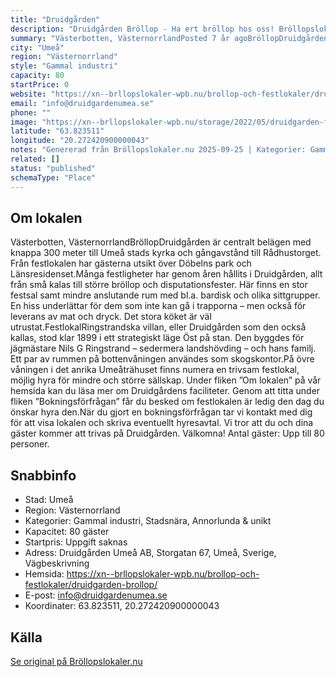 ```yaml
---
title: "Druidgården"
description: "Druidgården Bröllop - Ha ert bröllop hos oss! Bröllopslokal Umeå. Skicka gärna en förfrågan så hjälper vi Er!"
summary: "Västerbotten, VästernorrlandPosted 7 år agoBröllopDruidgården är centralt belägen med knappa 300 meter till Umeå stads kyrka och gångavstånd till Rådhustorget. Från festlokalen har gästerna utsikt…"
city: "Umeå"
region: "Västernorrland"
style: "Gammal industri"
capacity: 80
startPrice: 0
website: "https://xn--brllopslokaler-wpb.nu/brollop-och-festlokaler/druidgarden-brollop/"
email: "info@druidgardenumea.se"
phone: ""
image: "https://xn--brllopslokaler-wpb.nu/storage/2022/05/druidgarden-festlokal.webp"
latitude: "63.823511"
longitude: "20.272420900000043"
notes: "Genererad från Bröllopslokaler.nu 2025-09-25 | Kategorier: Gammal industri, Stadsnära, Annorlunda & unikt"
related: []
status: "published"
schemaType: "Place"
---
```


## Om lokalen

Västerbotten, VästernorrlandBröllopDruidgården är centralt belägen med knappa 300 meter till Umeå stads kyrka och gångavstånd till Rådhustorget. Från festlokalen har gästerna utsikt över Döbelns park och Länsresidenset.Många festligheter har genom åren hållits i Druidgården, allt från små kalas till större bröllop och disputationsfester. Här finns en stor festsal samt mindre anslutande rum med bl.a. bardisk och olika sittgrupper. En hiss underlättar för dem som inte kan gå i trapporna – men också för leverans av mat och dryck. Det stora köket är väl utrustat.FestlokalRingstrandska villan, eller Druidgården som den också kallas, stod klar 1899 i ett strategiskt läge Öst på stan. Den byggdes för jägmästare Nils G Ringstrand – sedermera landshövding – och hans familj. Ett par av rummen på bottenvåningen användes som skogskontor.På övre våningen i det anrika Umeåträhuset finns numera en trivsam festlokal, möjlig hyra för mindre och större sällskap. Under fliken ”Om lokalen” på vår hemsida kan du läsa mer om Druidgårdens faciliteter. Genom att titta under fliken ”Bokningsförfrågan” får du besked om festlokalen är ledig den dag du önskar hyra den.När du gjort en bokningsförfrågan tar vi kontakt med dig för att visa lokalen och skriva eventuellt hyresavtal. Vi tror att du och dina gäster kommer att trivas på Druidgården. Välkomna! Antal gäster: Upp till 80 personer.

## Snabbinfo

- Stad: Umeå
- Region: Västernorrland
- Kategorier: Gammal industri, Stadsnära, Annorlunda & unikt
- Kapacitet: 80 gäster
- Startpris: Uppgift saknas
- Adress: Druidgården Umeå AB, Storgatan 67, Umeå, Sverige, Vägbeskrivning
- Hemsida: https://xn--brllopslokaler-wpb.nu/brollop-och-festlokaler/druidgarden-brollop/
- E-post: info@druidgardenumea.se
- Koordinater: 63.823511, 20.272420900000043

## Källa

[Se original på Bröllopslokaler.nu](https://xn--brllopslokaler-wpb.nu/brollop-och-festlokaler/druidgarden-brollop/)
